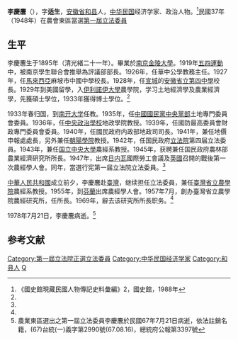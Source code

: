 {{Infobox Officeholder
|姓名=李慶麐
|圖像=File:李慶麐.jpg
|圖像大小=200px
|圖像說明=  
| 字       = 
| 號       = 
| 別名     = 
| 出生名   = 
| 出生日期 = 1895年10月11日（光緒二十一年八月二十三日）
| 出生地點 = 
| 逝世日期 = 1978年7月21日
| 逝世地點 = 台中寓所
| 死因     = 
| 墓地     = 
| 墓地座標 = 
| 籍貫     = 
| 國籍     = 
| 公民權   = 
| 政黨     = 
| 其他政黨 = 
| 身高     = 
| 配偶     = 
| 伴侶     = 
| 兒女     = 
| 父母     = 李壽山、成氏
| 親屬     = 
| 居住地   = 
| 學歷     = 
| 母校     = 
| 職業     = 
| 專業     = 
| 知名原因 = 
| 著作     = 
| 宗教信仰 = 
| 獲獎     = 
| 簽名     = 
| 腳註     = 
}}
'''李慶麐'''（{{bd|1895年|10月11日|1978年|7月21日}}），字'''适生'''，[[安徽省|安徽省]][[和县|和县]]人，[[中华民国|中华民国]]经济学家、政治人物。<ref name=gsg>《國史館現藏民國人物傳記史料彙編》2，國史館，1988年</ref>民國37年（1948年）在農會東區當選[[第一屆立法委員|第一屆立法委員]]

==生平==
李慶麐生于1895年（清光緒二十一年）。畢業於[[南京|南京]][[金陵大學|金陵大學]]。1919年[[五四運動|五四運動]]中，被南京學生聯合會推舉為評議部部長。1926年，任華中公學教務主任。1927年，任[[馬來西亞|馬來西亞]]麻坡市中國中學校長。1928年，任[[宣城|宣城]]的[[安徽省立第四中學|安徽省立第四中學]]校長。1929年到美國留學，入[[伊利諾伊大學|伊利諾伊大學]]農學院，学习土地經濟學及農業經濟學，先獲碩士學位，1933年獲得博士學位。<ref name=gsg/>

1933年春归国，到[[南开大学|南开大学]]任教。1935年，任[[中國國民黨中央黨部|中國國民黨中央黨部]]土地專門委員會委員。1936年，任[[中央政治學校|中央政治學校]]地政學院教授。1939年，任國防最高委員會財政專門委員會委員。1940年，任國民政府内政部地政司司長。1941年，兼任地價申報處處長，另外兼任[[朝陽學院|朝陽學院]]教授。1942年，任国民政府[[立法院|立法院]]第四届立法委員。1943年，兼任[[国立中央大學|国立中央大學]]農經系教授。1945年，获聘兼任国民政府農林部農業經濟研究所所長。1947年，出席[[日内瓦|日内瓦]]國際勞工會議及[[英國|英國]]召開的戰後第一次農經學人會。同年，當選行宪第一届立法院立法委員。<ref name=gsg/>

[[中華人民共和國|中華人民共和國]]成立前夕，李慶麐赴[[臺灣|臺灣]]，继续担任立法委員，兼任[[臺灣省立農學院|臺灣省立農學院]]農經系教授。1955年，到[[芬蘭|芬蘭]]出席農經學人會。1957年7月，創办臺灣省立農學院農經研究所，任所長。1969年，辭去该研究所所長职务。<ref name=gsg/>

1978年7月21日，李慶麐病逝。<ref>農業東區選出之第一屆立法委員李慶麐於民國67年7月21日病逝，依法註銷名籍，(67)台統(一)義字第2990號(67.08.16)，總統府公報第3397號</ref>

==参考文献==
{{reflist}}
{{第4屆中華民國訓政時期立法委員名單}}
{{中華民國第一屆立法委員}}
[[Category:第一屆立法院正選立法委員|Category:第一屆立法院正選立法委員]]
[[Category:中华民国经济学家|Category:中华民国经济学家]]
[[Category:和县人|Category:和县人]]
[[Category:李姓|Q]]
